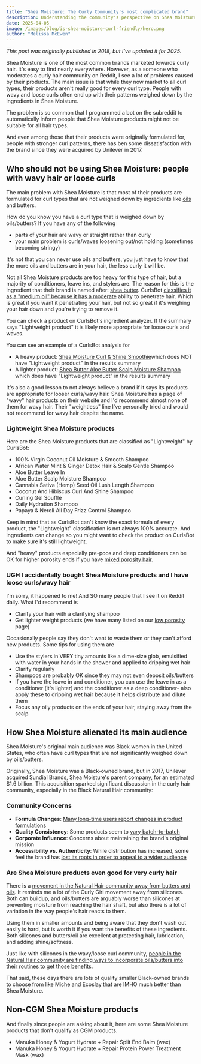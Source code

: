 ```yaml
---
title: "Shea Moisture: The Curly Community's most complicated brand"
description: Understanding the community's perspective on Shea Moisture products, from formula changes after the Unilever acquisition to concerns about product weight for different hair types.
date: 2025-04-05
image: /images/blog/is-shea-moisture-curl-friendly/hero.png
author: "Melissa McEwen"
---
```

*This post was originally published in 2018, but I've updated it for 2025.*


Shea Moisture is one of the most common brands marketed towards curly hair. It's easy to find nearly everywhere. However, as a someone who moderates a curly hair community on Reddit, I see a lot of problems caused by their products. The main issue is that while they now market to all curl types, their products aren't really good for every curl type. People with wavy and loose curls often end up with their patterns weighed down by the ingredients in Shea Moisture.

The problem is so common that I programmed a bot on the subreddit to automatically inform people that Shea Moisture products might not be suitable for all hair types.

And even among those that their products were originally formulated for, people with stronger curl patterns, there has ben some dissatisfaction with the brand since they were acquired by Unilever in 2017.

## Who should not be using Shea Moisture: people with wavy hair or loose curls

The main problem with Shea Moisture is that most of their products are formulated for curl types that are not weighed down by ingredients like  [oils](https://www.curlsbot.com/groups/oils) and butters.

How do you know you have a curl type that is weighed down by oils/butters? If you have any of the following
- parts of your hair are wavy or straight rather than curly
- your main problem is curls/waves loosening out/not holding (sometimes becoming stringy)

It's not that you can never use oils and butters, you just have to know that the more oils and butters are in your hair, the less curly it will be.

Not all Shea Moisture products are too heavy for this type of hair, but a majority of conditioners, leave ins, and stylers are. The reason for this is the ingredient that their brand is named after: [shea butter](/ingredients/butyrospermum-parkii-shea-butter). CurlsBot [classifies it as a "medium oil" because it has a moderate](/categories/medium-oils) ability to penetrate hair. Which is great if you want it penetrating your hair, but not so great if it's weighing your hair down and you're trying to remove it.

You can check a product on CurlsBot's ingredient analyzer. If the summary says "Lightweight product" it is likely more appropriate for loose curls and waves.

<BlogImage
  src="/images/blog/is-shea-moisture-curl-friendly/light-product.png"
  alt="Lightweight product in CurlsBot Summary"
  caption="CurlsBot displays a 'Lightweight product' in the summary if a product isn't too rich in oils/butters"
  float="right"
/>


You can see an example of a CurlsBot analysis for
- A heavy product: [Shea Moisture Curl & Shine Smoothie](https://www.curlsbot.com/?ingredients=Water+%28Aqua%29%2C+Glycerin+%28Vegetable%29%2C+Butyrospermum+Parkii+%28Shea%29+Butter*%2C+Cetrimonium+Chloride%2C+Cetearyl+Alcohol%2C+Glyceryl+Stearate+Citrate%2C+Cocos+Nucifera+%28Coconut%29+Oil%2C+Cetyl+Alcohol%2C+Fragrance+%28Parfum%29%2C+Glyceryl+Caprylate%2C+Macadamia+Ternifolia+Seed+Oil%2C+Sodium+Lauroyl+Hydrolyzed+Silk%2C+Mangifera+Indica+%28Mango%29+Seed+Butter%2C+Panthenol%2C+Melia+Azadirachta+Seed+Oil%2C+Daucus+Carota+Sativa+%28Carrot%29+Seed+Oil%2C+Tocopherol%2C+Aloe+Barbadensis+Leaf+Juice%2C+Glyceryl+Undecylenate%2C+Potassium+Hydroxide%2C+Citric+Acid%2C+Hibiscus+Sabdariffa+Flower+Extract)which does NOT have "Lightweight product" in the results summary
- A lighter product: [Shea Butter Aloe Butter Scalp Moisture Shampoo](https://www.curlsbot.com/?ingredients=Water+%28Eau%29%2C+Cocamidopropyl+Betaine%2C+Sodium+Lauroyl+Isethionate%2C+Sodium+Chloride%2C+Glycerin+%28Vegetable%2F%E2%80%8BV%C3%A9g%C3%A9tale%29%2C+Stearamidopropyl+Dimethylamine%2C+Sodium+Methyl+Cocoyl+Taurate%2C+Butyrospermum+Parkii+%28Shea%29+Butter**%2C+Aloe+Barbadensis+Leaf+Juice%2C+Rosmarinus+Officinalis+%28Rosemary%29+Extract%2C+Centella+Asiatica+%28Gotu+Kola%29+Extract%2C+Stearic+Acid%2C+Niacinamide%2C+Cocos+Nucifera+%28Coconut%29+Oil%2C+Hydroxystearic+Acid%2C+Triolein%2C+Polyquaternium-10%2C+Guar+Hydroxypropyltrimonium+Chloride%2C+Isopropyl+Palmitate%2C+Gluconolactone%2C+Menthol%2C+Propanediol%2C+Sodium+Isethionate%2C+Decyl+Glucoside%2C+Sodium+Hydroxide%2C+Sodium+Benzoate%2C+Caprylyl+Glycol%2C+Caprylhydroxamic+Acid%2C+Benzoic+Acid) which does have "Lightweight product" in the results summary

It's also a good lesson to not always believe a brand if it says its products are appropriate for looser curls/wavy hair. Shea Moisture has a page of "wavy" hair products on their website and I'd recommend almost none of them for wavy hair. Their "weightless" line I've personally tried and would not recommend for wavy hair despite the name.

### Lightweight Shea Moisture products

Here are the Shea Moisture products that are classified as "Lightweight" by CurlsBot:

- 100% Virgin Coconut Oil Moisture & Smooth Shampoo
- African Water Mint & Ginger Detox Hair & Scalp Gentle Shampoo
- Aloe Butter Leave In
- Aloe Butter Scalp Moisture Shampoo
- Cannabis Sativa (Hemp) Seed Oil Lush Length Shampoo
- Coconut And Hibiscus Curl And Shine Shampoo
- Curling Gel Soufflé
- Daily Hydration Shampoo
- Papaya & Neroli All Day Frizz Control Shampoo

Keep in mind that as CurlsBot can't know the exact formula of every product, the "Lightweight" classification is not always 100% accurate. And ingredients can change so you might want to check the product on CurlsBot to make sure it's still lightweight.

And "heavy" products especially pre-poos and deep conditioners can be OK for higher porosity ends if you have [mixed porosity hair](/porosity/mixed-porosity).

### UGH I accidentally bought Shea Moisture products and I have loose curls/wavy hair

I'm sorry, it happened to me! And SO many people that I see it on Reddit daily. What I'd recommend is

- Clarify your hair with a clarifying shampoo
- Get lighter weight products (we have many listed on our [low porosity](/porosity/low-porosity) page)

Occasionally people say they don't want to waste them or they can't afford new products. Some tips for using them are

- Use the stylers in VERY tiny amounts like a dime-size glob, emulsified with water in your hands in the shower and applied to dripping wet hair
- Clarify regularly
- Shampoos are probably OK since they may not even deposit oils/butters
- If you have the leave in and conditioner, you can use the leave in as a conditioner (it's lighter) and the conditioner as a deep conditioner- also apply these to dripping wet hair because it helps distribute and dilute them
- Focus any oily products on the ends of your hair, staying away from the scalp

## How Shea Moisture alienated its main audience

Shea Moisture's original main audience was Black women in the United States, who often have curl types that are not significantly weighed down by oils/butters.

Originally, Shea Moisture was a Black-owned brand, but in 2017, Unilever acquired Sundial Brands, Shea Moisture's parent company, for an estimated $1.6 billion. This acquisition sparked significant discussion in the curly hair community, especially in the Black Natural Hair community:

### Community Concerns

* **Formula Changes**: [Many long-time users report changes in product formulations](https://www.reddit.com/r/curlyhair/comments/bqii9s/warning_shea_moisture_has_completely_changed/)
* **Quality Consistency**: Some products seem to [vary batch-to-batch](https://www.reddit.com/r/curlyhair/comments/6j8cfa/shea_moisture_inconsistencies/)
* **Corporate Influence**: Concerns about maintaining the brand's original mission
* **Accessibility vs. Authenticity**: While distribution has increased, some feel the brand has [lost its roots in order to appeal to a wider audience](https://thegrio.com/2017/04/24/shea-moisture-video-backlash/)

### Are Shea Moisture products even good for very curly hair

There is a [movement in the Natural Hair community away from butters and oils](https://www.blackcurlmagic.com/blog/6-things-you-have-wrong-about-the-no-oils-no-butters-challenge). It reminds me a lot of the Curly Girl movement away from silicones. Both can buildup, and oils/butters are arguably worse than silicones at preventing moisture from reaching the hair shaft, but also there is a lot of variation in the way people's hair reacts to them.

Using them in smaller amounts and being aware that they don't wash out easily is hard, but is worth it if you want the benefits of these ingredients. Both silicones and butters/oil are excellent at protecting hair, lubrication, and adding shine/softness.

Just like with silicones in the wavy/loose curl community, [people in the Natural Hair community are finding ways to incorporate oils/butters into their routines to get those benefits.](https://www.youtube.com/watch?v=DzVc1-XY30s)

That said, these days there are lots of quality smaller Black-owned brands to choose from like Miche and Ecoslay that are IMHO much better than Shea Moisture.


## Non-CGM Shea Moisture products

And finally since people are asking about it, here are some Shea Moisture products that don't qualify as CGM products.

- Manuka Honey & Yogurt Hydrate + Repair Split End Balm (wax)
- Manuka Honey & Yogurt Hydrate + Repair Protein Power Treatment Mask (wax)

